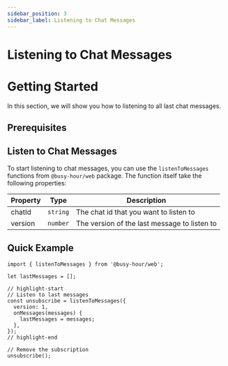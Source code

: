 ```yaml
---
sidebar_position: 3
sidebar_label: Listening to Chat Messages
---
```


# Listening to Chat Messages


# Getting Started

In this section, we will show you how to listening to all last chat messages.

## Prerequisites

<GettingStartedPrerequisites />

## Listen to Chat Messages

To start listening to chat messages, you can use the `listenToMessages` functions from `@busy-hour/web` package. The function itself take the following properties:

| Property | Type     | Description                                  |
| -------- | -------- | -------------------------------------------- |
| chatId   | `string` | The chat id that you want to listen to       |
| version  | `number` | The version of the last message to listen to |

## Quick Example

```tsx title="src/main.tsx"
import { listenToMessages } from '@busy-hour/web';

let lastMessages = [];

// highlight-start
// Listen to last messages
const unsubscribe = listenToMessages({
  version: 1,
  onMessages(messages) {
    lastMessages = messages;
  },
});
// highlight-end

// Remove the subscription
unsubscribe();
```
